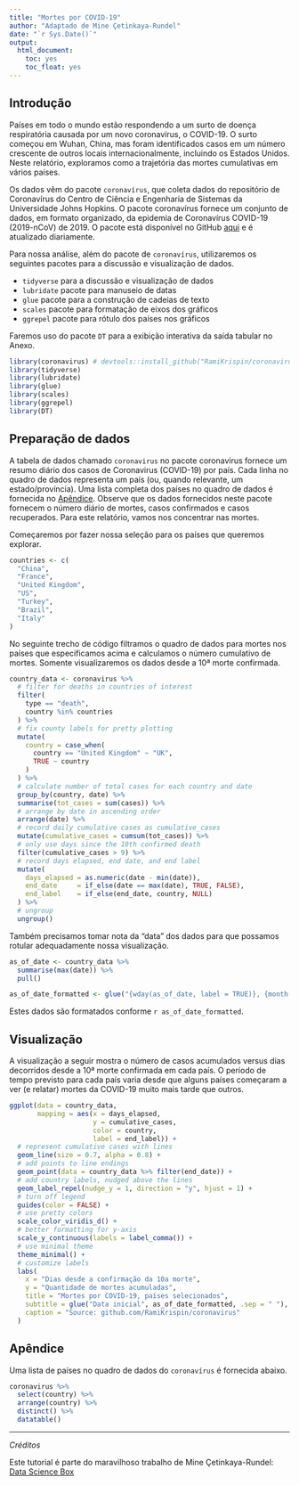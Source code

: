 ```yaml
---
title: "Mortes por COVID-19"
author: "Adaptado de Mine Çetinkaya-Rundel"
date: "`r Sys.Date()`"
output: 
  html_document: 
    toc: yes
    toc_float: yes
---
```


## Introdução

Países em todo o mundo estão respondendo a um surto de doença respiratória causada por um novo coronavírus, o COVID-19. O surto começou em Wuhan, China, mas foram identificados casos em um número crescente de outros locais internacionalmente, incluindo os Estados Unidos. Neste relatório, exploramos como a trajetória das mortes cumulativas em vários países.

Os dados vêm do pacote `coronavírus`, que coleta dados do repositório de Coronavírus do Centro de Ciência e Engenharia de Sistemas da Universidade Johns Hopkins. O pacote coronavírus fornece um conjunto de dados, em formato organizado, da epidemia de Coronavírus COVID-19 (2019-nCoV) de 2019. O pacote está disponível no GitHub [aqui](https://github.com/RamiKrispin/coronavirus) e é atualizado diariamente.

Para nossa análise, além do pacote de `coronavírus`, utilizaremos os seguintes pacotes para a discussão e visualização de dados.

- `tidyverse` para a discussão e visualização de dados
- `lubridate` pacote para manuseio de datas
- `glue` pacote para a construção de cadeias de texto
- `scales` pacote para formatação de eixos dos gráficos
- `ggrepel` pacote para rótulo dos países nos gráficos

Faremos uso do pacote `DT` para a exibição interativa da saída tabular no Anexo.

```r
library(coronavirus) # devtools::install_github("RamiKrispin/coronavirus")
library(tidyverse)
library(lubridate)
library(glue)
library(scales)
library(ggrepel)
library(DT)

```

## Preparação de dados

A tabela de dados chamado `coronavirus` no pacote coronavirus fornece um resumo diário dos casos de Coronavirus (COVID-19) por país. Cada linha no quadro de dados representa um país (ou, quando relevante, um estado/província). Uma lista completa dos países no quadro de dados é fornecida no [Apêndice]. Observe que os dados fornecidos neste pacote fornecem o número diário de mortes, casos confirmados e casos recuperados. Para este relatório, vamos nos concentrar nas mortes. 

Começaremos por fazer nossa seleção para os países que queremos explorar.

```r
countries <- c(
  "China",
  "France",
  "United Kingdom",
  "US",
  "Turkey", 
  "Brazil", 
  "Italy"
)
```

No seguinte trecho de código filtramos o quadro de dados para mortes nos países que especificamos acima e calculamos o número cumulativo de mortes. Somente visualizaremos os dados desde a 10ª morte confirmada. 

```r
country_data <- coronavirus %>%
  # filter for deaths in countries of interest
  filter(
    type == "death",
    country %in% countries
  ) %>%
  # fix county labels for pretty plotting
  mutate(
    country = case_when(
      country == "United Kingdom" ~ "UK",
      TRUE ~ country
    )
  ) %>%
  # calculate number of total cases for each country and date
  group_by(country, date) %>%
  summarise(tot_cases = sum(cases)) %>%
  # arrange by date in ascending order
  arrange(date) %>%
  # record daily cumulative cases as cumulative_cases
  mutate(cumulative_cases = cumsum(tot_cases)) %>%
  # only use days since the 10th confirmed death
  filter(cumulative_cases > 9) %>%
  # record days elapsed, end date, and end label
  mutate(
    days_elapsed = as.numeric(date - min(date)),
    end_date     = if_else(date == max(date), TRUE, FALSE),
    end_label    = if_else(end_date, country, NULL)
  ) %>%
  # ungroup
  ungroup()
```

Também precisamos tomar nota da "data" dos dados para que possamos rotular adequadamente nossa visualização.

```r
as_of_date <- country_data %>% 
  summarise(max(date)) %>% 
  pull()

as_of_date_formatted <- glue("{wday(as_of_date, label = TRUE)}, {month(as_of_date, label = TRUE)} {day(as_of_date)}, {year(as_of_date)}")
```

Estes dados são formatados conforme `r as_of_date_formatted`.

## Visualização

A visualização a seguir mostra o número de casos acumulados versus dias decorridos desde a 10ª morte confirmada em cada país. O período de tempo previsto para cada país varia desde que alguns países começaram a ver (e relatar) mortes da COVID-19 muito mais tarde que outros.

```r
ggplot(data = country_data,
       mapping = aes(x = days_elapsed, 
                     y = cumulative_cases, 
                     color = country, 
                     label = end_label)) +
  # represent cumulative cases with lines
  geom_line(size = 0.7, alpha = 0.8) +
  # add points to line endings
  geom_point(data = country_data %>% filter(end_date)) +
  # add country labels, nudged above the lines
  geom_label_repel(nudge_y = 1, direction = "y", hjust = 1) + 
  # turn off legend
  guides(color = FALSE) +
  # use pretty colors
  scale_color_viridis_d() +
  # better formatting for y-axis
  scale_y_continuous(labels = label_comma()) +
  # use minimal theme
  theme_minimal() +
  # customize labels
  labs(
    x = "Dias desde a confirmação da 10a morte",
    y = "Quantidade de mortes acumuladas",
    title = "Mortes por COVID-19, países selecionados",
    subtitle = glue("Data inicial", as_of_date_formatted, .sep = " "),
    caption = "Source: github.com/RamiKrispin/coronavirus"
  )
```

## Apêndice

Uma lista de países no quadro de dados do `coronavírus` é fornecida abaixo.

```r
coronavirus %>%
  select(country) %>%
  arrange(country) %>%
  distinct() %>%
  datatable()
```

---

_Créditos_

Este tutorial é parte do maravilhoso trabalho de Mine Çetinkaya-Rundel: [Data Science Box](https://datasciencebox.org/) 